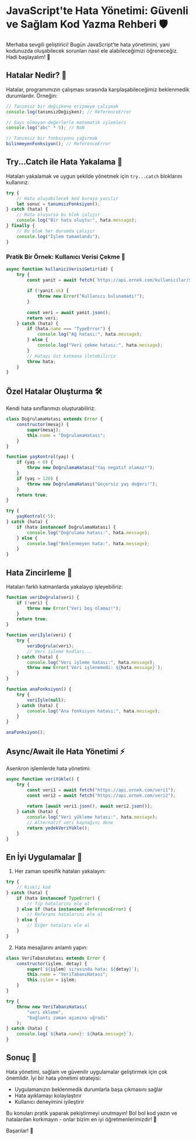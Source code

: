 # JavaScript'te Hata Yönetimi: Güvenli ve Sağlam Kod Yazma Rehberi 🛡️

Merhaba sevgili geliştirici! Bugün JavaScript'te hata yönetimini, yani kodunuzda oluşabilecek sorunları nasıl ele alabileceğimizi öğreneceğiz. Hadi başlayalım! 🚀

## Hatalar Nedir? 🤔

Hatalar, programımızın çalışması sırasında karşılaşabileceğimiz beklenmedik durumlardır. Örneğin:

```javascript
// Tanımsız bir değişkene erişmeye çalışmak
console.log(tanımsızDeğişken); // ReferenceError

// Sayı olmayan değerlerle matematik işlemleri
console.log("abc" * 5); // NaN

// Tanımsız bir fonksiyonu çağırmak
bilinmeyenFonksiyon(); // ReferenceError
```

## Try...Catch ile Hata Yakalama 🎯

Hataları yakalamak ve uygun şekilde yönetmek için `try...catch` bloklarını kullanırız:

```javascript
try {
    // Hata oluşabilecek kod buraya yazılır
    let sonuc = tanımsızFonksiyon();
} catch (hata) {
    // Hata oluşursa bu blok çalışır
    console.log("Bir hata oluştu:", hata.message);
} finally {
    // Bu blok her durumda çalışır
    console.log("İşlem tamamlandı");
}
```

### Pratik Bir Örnek: Kullanıcı Verisi Çekme 📱

```javascript
async function kullaniciVerisiGetir(id) {
    try {
        const yanit = await fetch(`https://api.ornek.com/kullanicilar/${id}`);
        
        if (!yanit.ok) {
            throw new Error("Kullanıcı bulunamadı!");
        }
        
        const veri = await yanit.json();
        return veri;
    } catch (hata) {
        if (hata.name === "TypeError") {
            console.log("Ağ hatası:", hata.message);
        } else {
            console.log("Veri çekme hatası:", hata.message);
        }
        // Hatayı üst katmana iletebiliriz
        throw hata;
    }
}
```

## Özel Hatalar Oluşturma 🛠️

Kendi hata sınıflarımızı oluşturabiliriz:

```javascript
class DoğrulamaHatası extends Error {
    constructor(mesaj) {
        super(mesaj);
        this.name = "DoğrulamaHatası";
    }
}

function yaşKontrol(yaş) {
    if (yaş < 0) {
        throw new DoğrulamaHatası("Yaş negatif olamaz!");
    }
    if (yaş > 120) {
        throw new DoğrulamaHatası("Geçersiz yaş değeri!");
    }
    return true;
}

try {
    yaşKontrol(-5);
} catch (hata) {
    if (hata instanceof DoğrulamaHatası) {
        console.log("Doğrulama hatası:", hata.message);
    } else {
        console.log("Beklenmeyen hata:", hata.message);
    }
}
```

## Hata Zincirleme 🔗

Hataları farklı katmanlarda yakalayıp işleyebiliriz:

```javascript
function veriDoğrula(veri) {
    if (!veri) {
        throw new Error("Veri boş olamaz!");
    }
    return true;
}

function veriİşle(veri) {
    try {
        veriDoğrula(veri);
        // Veri işleme kodları...
    } catch (hata) {
        console.log("Veri işleme hatası:", hata.message);
        throw new Error(`Veri işlenemedi: ${hata.message}`);
    }
}

function anaFonksiyon() {
    try {
        veriİşle(null);
    } catch (hata) {
        console.log("Ana fonksiyon hatası:", hata.message);
    }
}

anaFonksiyon();
```

## Async/Await ile Hata Yönetimi ⚡

Asenkron işlemlerde hata yönetimi:

```javascript
async function veriYükle() {
    try {
        const veri1 = await fetch("https://api.ornek.com/veri1");
        const veri2 = await fetch("https://api.ornek.com/veri2");
        
        return [await veri1.json(), await veri2.json()];
    } catch (hata) {
        console.log("Veri yükleme hatası:", hata.message);
        // Alternatif veri kaynağını dene
        return yedekVeriYükle();
    }
}
```

## En İyi Uygulamalar 🌟

1. Her zaman spesifik hataları yakalayın:

```javascript
try {
    // Riskli kod
} catch (hata) {
    if (hata instanceof TypeError) {
        // Tip hatalarını ele al
    } else if (hata instanceof ReferenceError) {
        // Referans hatalarını ele al
    } else {
        // Diğer hataları ele al
    }
}
```

2. Hata mesajlarını anlamlı yapın:

```javascript
class VeriTabanıHatası extends Error {
    constructor(işlem, detay) {
        super(`${işlem} sırasında hata: ${detay}`);
        this.name = "VeriTabanıHatası";
        this.işlem = işlem;
    }
}

try {
    throw new VeriTabanıHatası(
        "veri ekleme",
        "bağlantı zaman aşımına uğradı"
    );
} catch (hata) {
    console.log(`${hata.name}: ${hata.message}`);
}
```

## Sonuç 🎉

Hata yönetimi, sağlam ve güvenilir uygulamalar geliştirmek için çok önemlidir. İyi bir hata yönetimi stratejisi:

- Uygulamanızın beklenmedik durumlarla başa çıkmasını sağlar
- Hata ayıklamayı kolaylaştırır
- Kullanıcı deneyimini iyileştirir

Bu konuları pratik yaparak pekiştirmeyi unutmayın! Bol bol kod yazın ve hatalardan korkmayın - onlar bizim en iyi öğretmenlerimizdir! 🚀

Başarılar! 💪
